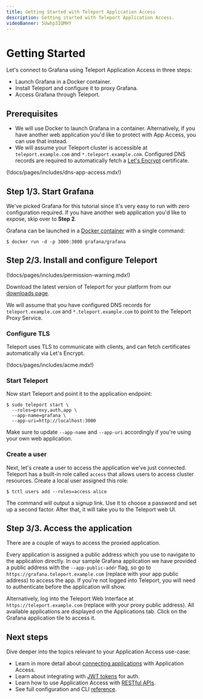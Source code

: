 ```yaml
---
title: Getting Started with Teleport Application Access
description: Getting started with Teleport Application Access.
videoBanner: 5Uwhp3IQMHY
---
```


# Getting Started

Let's connect to Grafana using Teleport Application Access in three steps:

- Launch Grafana in a Docker container.
- Install Teleport and configure it to proxy Grafana.
- Access Grafana through Teleport.

## Prerequisites

- We will use Docker to launch Grafana in a container. Alternatively, if you have another web application you'd like to protect with App Access, you can use that instead.
- We will assume your Teleport cluster is accessible at `teleport.example.com` and `*.teleport.example.com`. Configured DNS records are required to automatically fetch a [Let's Encrypt](https://letsencrypt.org) certificate. 

<Admonition type="note" title="Application Access and DNS">
(!docs/pages/includes/dns-app-access.mdx!)
</Admonition>

## Step 1/3. Start Grafana

We've picked Grafana for this tutorial since it's very easy to run with zero
configuration required. If you have another web application you'd like to
expose, skip over to **Step 2**.

Grafana can be launched in a [Docker container](https://grafana.com/docs/grafana/latest/installation/docker/)
with a single command:

```code
$ docker run -d -p 3000:3000 grafana/grafana
```

## Step 2/3. Install and configure Teleport
(!docs/pages/includes/permission-warning.mdx!)

Download the latest version of Teleport for your platform from our
[downloads page](https://goteleport.com/teleport/download).

We will assume that you have configured DNS records for `teleport.example.com`
and `*.teleport.example.com` to point to the Teleport Proxy Service.

### Configure TLS
Teleport uses TLS to communicate with clients, and can fetch certificates automatically via Let's Encrypt.

(!docs/pages/includes/acme.mdx!)

### Start Teleport
Now start Teleport and point it to the application endpoint:

```code
$ sudo teleport start \
  --roles=proxy,auth,app \
  --app-name=grafana \
  --app-uri=http://localhost:3000
```

Make sure to update `--app-name` and `--app-uri` accordingly if you're using
your own web application.

### Create a user
Next, let's create a user to access the application we've just connected. Teleport has a built-in role called `access` that allows users to access cluster resources. Create a local user assigned this role:

```code
$ tctl users add --roles=access alice
```

The command will output a signup link. Use it to choose a password and set up a second factor. After that, it will take you to the Teleport web UI.

## Step 3/3. Access the application

There are a couple of ways to access the proxied application.

Every application is assigned a public address which you use to navigate to
the application directly. In our sample Grafana application we have provided a public address with
the `--app-public-addr` flag, so go to `https://grafana.teleport.example.com`
(replace with your app public address) to access the app. If you're not logged into Teleport,
you will need to authenticate before the application will show.

Alternatively, log into the Teleport Web Interface at `https://teleport.example.com` (replace with your proxy public address). All available applications are displayed on the Applications tab. Click on the Grafana application tile to access it.

## Next steps

Dive deeper into the topics relevant to your Application Access use-case:

- Learn in more detail about [connecting applications](./guides/connecting-apps.mdx) with Application Access.
- Learn about integrating with [JWT tokens](./guides/jwt.mdx) for auth.
- Learn how to use Application Access with [RESTful APIs](./guides/api-access.mdx).
- See full configuration and CLI [reference](./reference.mdx).
